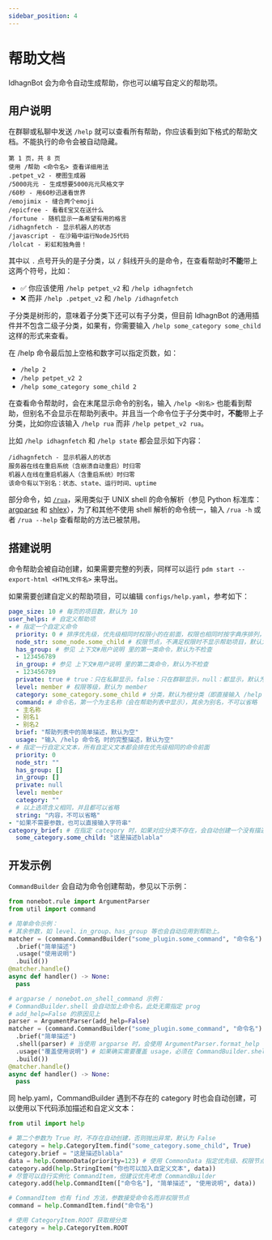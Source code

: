 ```yaml
---
sidebar_position: 4
---
```

# 帮助文档
IdhagnBot 会为命令自动生成帮助，你也可以编写自定义的帮助项。

## 用户说明
在群聊或私聊中发送 `/help` 就可以查看所有帮助，你应该看到如下格式的帮助文档。不能执行的命令会被自动隐藏。
```
第 1 页，共 8 页
使用 /帮助 <命令名> 查看详细用法
.petpet_v2 - 梗图生成器
/5000兆元 - 生成想要5000兆元风格文字
/60秒 - 用60秒迅速看世界
/emojimix - 缝合两个emoji
/epicfree - 看看E宝又在送什么
/fortune - 随机显示一条希望有用的格言
/idhagnfetch - 显示机器人的状态
/javascript - 在沙箱中运行NodeJS代码
/lolcat - 彩虹和独角兽！
```

其中以 `.` 点号开头的是子分类，以 `/` 斜线开头的是命令，在查看帮助时**不能**带上这两个符号，比如：
* ✅ 你应该使用 `/help petpet_v2` 和 `/help idhagnfetch`
* ❌ 而非 `/help .petpet_v2` 和 `/help /idhagnfetch`

子分类是树形的，意味着子分类下还可以有子分类，但目前 IdhagnBot 的通用插件并不包含二级子分类，如果有，你需要输入 `/help some_category some_child` 这样的形式来查看。

在 /help 命令最后加上空格和数字可以指定页数，如：
* `/help 2`
* `/help petpet_v2 2`
* `/help some_category some_child 2`

在查看命令帮助时，会在末尾显示命令的别名，输入 `/help <别名>` 也能看到帮助，但别名不会显示在帮助列表中。并且当一个命令位于子分类中时，**不能**带上子分类，比如你应该输入 `/help rua` 而非 `/help petpet_v2 rua`。

比如 `/help idhagnfetch` 和 `/help state` 都会显示如下内容：
```
/idhagnfetch - 显示机器人的状态
服务器在线在重启系统（含崩溃自动重启）时归零
机器人在线在重启机器人（含重启系统）时归零
该命令有以下别名：状态、state、运行时间、uptime
```

部分命令，如 [`/rua`](/docs/guide/plugins/petpet_v2)，采用类似于 UNIX shell 的命令解析（参见 Python 标准库：[argparse](https://docs.python.org/zh-cn/3/library/argparse.html) 和 [shlex](https://docs.python.org/zh-cn/3/library/shlex.html)），为了和其他不使用 shell 解析的命令统一，输入 `/rua -h` 或者 `/rua --help` 查看帮助的方法已被禁用。

## 搭建说明
命令帮助会被自动创建，如果需要完整的列表，同样可以运行 `pdm start --export-html <HTML文件名>` 来导出。

如果需要创建自定义的帮助项目，可以编辑 `configs/help.yaml`，参考如下：
```yaml
page_size: 10 # 每页的项目数，默认为 10
user_helps: # 自定义帮助项
- # 指定一个自定义命令
  priority: 0 # 排序优先级，优先级相同时权限小的在前面，权限也相同时按字典序排列，默认为 0
  node_str: some_node.some_child # 权限节点，不满足权限时不显示帮助项目，默认为不检查
  has_group: # 参见 上下文#用户说明 里的第一类命令，默认为不检查
  - 123456789
  in_group: # 参见 上下文#用户说明 里的第二类命令，默认为不检查
  - 123456789
  private: true # true：只在私聊显示，false：只在群聊显示，null：都显示，默认为 null
  level: member # 权限等级，默认为 member
  category: some_category.some_child # 分类，默认为根分类（即直接输入 /help 显示的分类）
  command: # 命令名，第一个为主名称（会在帮助列表中显示），其余为别名，不可以省略
  - 主名称
  - 别名1
  - 别名2
  brief: "帮助列表中的简单描述，默认为空"
  usage: "输入 /help 命令名 时的完整描述，默认为空"
- # 指定一行自定义文本，所有自定义文本都会排在优先级相同的命令前面
  priority: 0
  node_str: ""
  has_group: []
  in_group: []
  private: null
  level: member
  category: ""
  # 以上选项含义相同，并且都可以省略
  string: "内容，不可以省略"
- "如果不需要参数，也可以直接输入字符串"
category_brief: # 在指定 category 时，如果对应分类不存在，会自动创建一个没有描述的分类，可以在这里指定描述
  some_category.some_child: "这是描述blabla"
```

## 开发示例
`CommandBuilder` 会自动为命令创建帮助，参见以下示例：
```python
from nonebot.rule import ArgumentParser
from util import command

# 简单命令示例：
# 其余参数，如 level、in_group、has_group 等也会自动应用到帮助上。
matcher = (command.CommandBuilder("some_plugin.some_command", "命令名")
  .brief("简单描述")
  .usage("使用说明")
  .build())
@matcher.handle()
async def handler() -> None:
  pass

# argparse / nonebot.on_shell_command 示例：
# CommandBuilder.shell 会自动加上命令名，此处无需指定 prog
# add_help=False 的原因见上
parser = ArgumentParser(add_help=False)
matcher = (command.CommandBuilder("some_plugin.some_command", "命令名")
  .brief("简单描述")
  .shell(parser) # 当使用 argparse 时，会使用 ArgumentParser.format_help 自动创建 usage
  .usage("覆盖使用说明") # 如果确实需要覆盖 usage，必须在 CommandBuilder.shell 之后
  .build())
@matcher.handle()
async def handler() -> None:
  pass
```

同 help.yaml，CommandBuilder 遇到不存在的 category 时也会自动创建，可以使用以下代码添加描述和自定义文本：
```python
from util import help

# 第二个参数为 True 时，不存在自动创建，否则抛出异常，默认为 False
category = help.CategoryItem.find("some_category.some_child", True)
category.brief = "这是描述blabla"
data = help.CommonData(priority=123) # 使用 CommonData 指定优先级、权限节点等，也可以不指定
category.add(help.StringItem("你也可以加入自定义文本", data))
# 尽管可以自行实例化 CommandItem，但建议优先考虑 CommandBuilder
category.add(help.CommandItem(["命令名"], "简单描述", "使用说明", data))

# CommandItem 也有 find 方法，参数接受命令名而非权限节点
command = help.CommandItem.find("命令名")

# 使用 CategoryItem.ROOT 获取根分类
category = help.CategoryItem.ROOT
```
